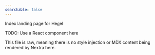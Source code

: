 ---
searchable: false
---

Index landing page for Hegel

TODO: Use a React component here

This file is raw, meaning there is no style injection or MDX content being rendered by Nextra here. 